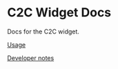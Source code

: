 # C2C Widget Docs

Docs for the C2C widget.

[Usage](usage/index.mdx)

[Developer notes](developer/index.mdx)

